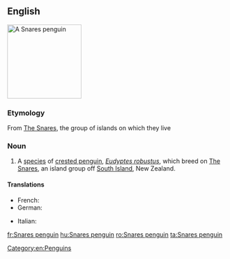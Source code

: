 ==English==
{{wikipedia|Snares Penguin}}
[[Image:SnaresPenguin (Mattern) large.jpg|170px|right|thumb|A Snares penguin]]
{{wikispecies|Eudyptes robustus}}
===Etymology===
From [[w:The Snares|The Snares]], the group of islands on which they live

===Noun===
{{en-noun|head=[[Snares]] [[penguin]]}}

# A [[species]] of [[crested penguin]], ''[[Eudyptes robustus]]'', which breed on [[w:The Snares|The Snares]], an island group off [[South Island]], New Zealand.

====Translations====
{{trans-top|Penguin}}
*French: {{t+|fr|gorfou des Snares|m}}
*German: {{t+|de|Snaresinselpinguin|m}}
{{trans-mid}}
*Italian: {{t|it|pinguino delle Snares|m}}
{{trans-bottom}}
[[Category:en:Penguins]]

[[fr:Snares penguin]]
[[hu:Snares penguin]]
[[ro:Snares penguin]]
[[ta:Snares penguin]]